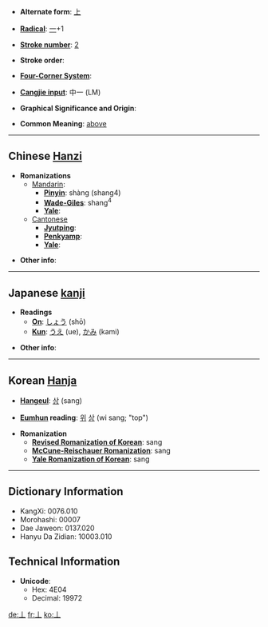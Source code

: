 * '''Alternate form''': [[上]]

* '''[[Wiktionary:Chinese radical index| Radical]]''': [[Wiktionary:Chinese radical index 一|一]]+1

* '''[[Wiktionary:Chinese total strokes index|Stroke number]]''': [[Wiktionary:Chinese total strokes index 2|2]]

* '''Stroke order''': 

* '''[[Wiktionary:Chinese four corner index|Four-Corner System]]''': 

* '''[[Wiktionary:Chinese Cangjie index|Cangjie input]]''': 中一 (LM)

* '''Graphical Significance and Origin''': 

* '''Common Meaning''': [[above]]

----

== Chinese [[Hanzi]] ==

* '''Romanizations'''
** [[Mandarin]]:
*** '''[[Pinyin]]''': shàng (shang4)
*** '''[[Wade-Giles]]''': shang<sup>4</sup>
*** '''[[Yale]]''': 
**[[Cantonese]]
***'''[[Jyutping]]''':
***'''[[Penkyamp]]''': 
***'''[[Yale]]''': 

* '''Other info''': 

----

== Japanese [[kanji]] ==

* '''Readings'''
** '''[[On]]''': [[しょう]] (shō)
** '''[[Kun]]''': [[うえ]] (ue), [[かみ]] (kami)

* '''Other info''':  

----

== Korean [[Hanja]] ==

* '''[[Hangeul]]''': [[상]] (sang)

* '''[[Eumhun]] reading''': [[위]] [[상]] (wi sang; "top")

* '''Romanization'''
** '''[[Revised Romanization of Korean]]''': sang
** '''[[McCune-Reischauer Romanization]]''': sang
** '''[[Yale Romanization of Korean]]''': sang

----

== Dictionary Information ==

* KangXi: 0076.010
* Morohashi: 00007
* Dae Jaweon: 0137.020
* Hanyu Da Zidian: 10003.010

== Technical Information ==

* '''Unicode''':
** Hex: 4E04
** Decimal: 19972

[[de:丄]]
[[fr:丄]]
[[ko:丄]]